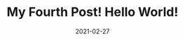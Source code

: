 ---
title: My Fourth Post! Hello World!
slug: my-fourth-post
date: 2021-02-27
featureImage: banner.jpg
excerpt: Etiam quis tortor sit amet nisl pulvinar tempus. Vivamus semper pulvinar ex eu rutrum. Quisque maximus velit eu eros finibus, sed sodales diam gravida. Lorem ipsum dolor sit amet, consectetur adipiscing elit.
---